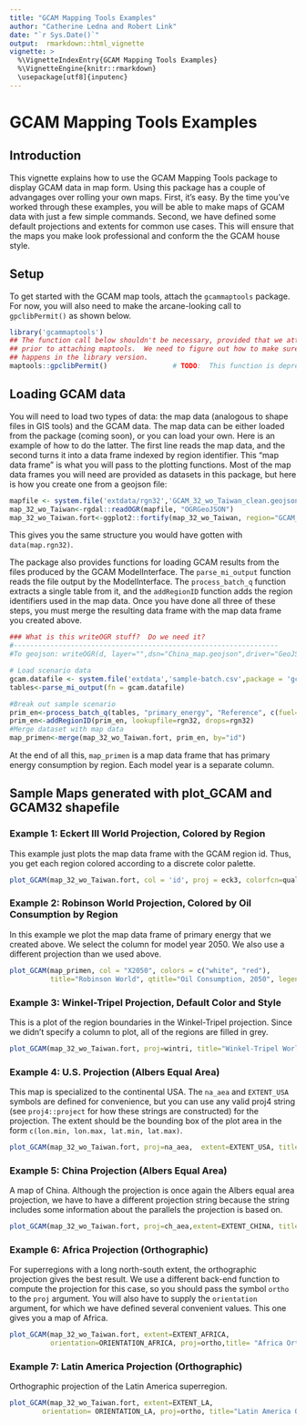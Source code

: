 ```yaml
--- 
title: "GCAM Mapping Tools Examples"
author: "Catherine Ledna and Robert Link"
date: "`r Sys.Date()`"
output:  rmarkdown::html_vignette
vignette: >
  %\VignetteIndexEntry{GCAM Mapping Tools Examples}
  %\VignetteEngine{knitr::rmarkdown}
  \usepackage[utf8]{inputenc}
--- 
```


# GCAM Mapping Tools Examples

## Introduction
This vignette explains how to use the GCAM Mapping Tools package to display GCAM data in map form.  Using this package has a couple of advangages over rolling your own maps.  First, it's easy.  By the time you've worked through these examples, you will be able to make maps of GCAM data with just a few simple commands.  Second, we have defined some default projections and extents for common use cases.  This will ensure that the maps you make look professional and conform the the GCAM house style.

## Setup
To get started with the GCAM map tools, attach the `gcammaptools` package.  For now, you will also need to make the arcane-looking call to `gpclibPermit()` as shown below.
```r
library('gcammaptools')
## The function call below shouldn't be necessary, provided that we attach rgeos
## prior to attaching maptools.  We need to figure out how to make sure that
## happens in the library version.
maptools::gpclibPermit()                # TODO:  This function is deprecated.  Figure out how to replace.
```

## Loading GCAM data

You will need to load two types of data:  the map data (analogous to shape files in GIS tools) and the GCAM data.  The map data can be either loaded from the package (coming soon), or you can load your own.  Here is an example of how to do the latter.  The first line reads the map data, and the second turns it into a data frame indexed by region identifier.  This "map data frame" is what you will pass to the plotting functions.  Most of the map data frames you will need are provided as datasets in this package, but here is how you create one from a geojson file:
```r
mapfile <- system.file('extdata/rgn32','GCAM_32_wo_Taiwan_clean.geojson', package = 'gcammaptools')
map_32_wo_Taiwan<-rgdal::readOGR(mapfile, "OGRGeoJSON")
map_32_wo_Taiwan.fort<-ggplot2::fortify(map_32_wo_Taiwan, region="GCAM_ID")
```
This gives you the same structure you would have gotten with `data(map.rgn32)`.

The package also provides functions for loading GCAM results from the files produced by the GCAM ModelInterface.  The `parse_mi_output` function reads the file output by the ModelInterface.  The `process_batch_q` function extracts a single table from it, and the `addRegionID` function adds the region identifiers used in the map data.  Once you have done all three of these steps, you must merge the resulting data frame with the map data frame you created above.
```r
### What is this writeOGR stuff?  Do we need it?
#-----------------------------------------------------------------
#To geojson: writeOGR(d, layer="",dsn="China_map.geojson",driver="GeoJSON")

# Load scenario data
gcam.datafile <- system.file('extdata','sample-batch.csv',package = 'gcammaptools')
tables<-parse_mi_output(fn = gcam.datafile)

#Break out sample scenario
prim_en<-process_batch_q(tables, "primary_energy", "Reference", c(fuel="a oil"))
prim_en<-addRegionID(prim_en, lookupfile=rgn32, drops=rgn32)
#Merge dataset with map data
map_primen<-merge(map_32_wo_Taiwan.fort, prim_en, by="id")
```
At the end of all this, `map_primen` is a map data frame that has primary energy consumption by region.  Each model year is a separate column.

## Sample Maps generated with plot_GCAM and GCAM32 shapefile

### Example 1: Eckert III World Projection, Colored by Region

This example just plots the map data frame with the GCAM region id.  Thus, you get each region colored according to a discrete color palette.
```r
plot_GCAM(map_32_wo_Taiwan.fort, col = 'id', proj = eck3, colorfcn=qualPalette)
```

### Example 2: Robinson World Projection, Colored by Oil Consumption by Region
In this example we plot the map data frame of primary energy that we created above.  We select the column for model year 2050.  We also use a different projection than we used above.
```r
plot_GCAM(map_primen, col = "X2050", colors = c("white", "red"),
          title="Robinson World", qtitle="Oil Consumption, 2050", legend=T)
```

### Example 3: Winkel-Tripel Projection, Default Color and Style
This is a plot of the region boundaries in the Winkel-Tripel projection.  Since we didn't specify a column to plot, all of the regions are filled in grey.
```r
plot_GCAM(map_32_wo_Taiwan.fort, proj=wintri, title="Winkel-Tripel World")
```

### Example 4: U.S. Projection (Albers Equal Area)
This map is specialized to the continental USA.  The `na_aea` and `EXTENT_USA` symbols are defined for convenience, but you can use any valid proj4 string (see `proj4::project` for how these strings are constructed) for the projection.  The extent should be the bounding box of the plot area in the form `c(lon.min, lon.max, lat.min, lat.max)`.
```r
plot_GCAM(map_32_wo_Taiwan.fort, proj=na_aea,  extent=EXTENT_USA, title="USA Albers Equal-Area")
```

### Example 5: China Projection (Albers Equal Area)
A map of China.  Although the projection is once again the Albers equal area projection, we have to have a different projection string because the string includes some information about the parallels the projection is based on.
```r
plot_GCAM(map_32_wo_Taiwan.fort, proj=ch_aea,extent=EXTENT_CHINA, title="China Albers Equal-Area")
```

### Example 6: Africa Projection (Orthographic)
For superregions with a long north-south extent, the orthographic projection gives the best result.  We use a different back-end function to compute the projection for this case, so you should pass the symbol `ortho` to the `proj` argument.  You will also have to supply the `orientation` argument, for which we have defined several convenient values.  This one gives you a map of Africa.
```r
plot_GCAM(map_32_wo_Taiwan.fort, extent=EXTENT_AFRICA,
          orientation=ORIENTATION_AFRICA, proj=ortho,title= "Africa Orthographic")
```

### Example 7: Latin America Projection (Orthographic)
Orthographic projection of the Latin America superregion.
```r
plot_GCAM(map_32_wo_Taiwan.fort, extent=EXTENT_LA,
        orientation= ORIENTATION_LA, proj=ortho, title="Latin America Orthographic")
```



